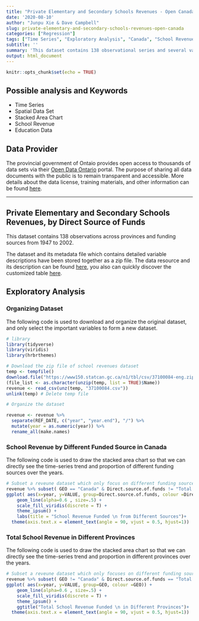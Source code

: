 ```yaml
---
title: "Private Elementary and Secondary Schools Revenues - Open Canada"
date: '2020-08-10'
author: "Junpu Xie & Dave Campbell"
slug: private-elementary-and-secondary-schools-revenues-open-canada
categories: ["Regression"]
tags: ["Time Series", "Exploratory Analysis", "Canada", "School Revenue", "Education", "Ontario"]
subtitle: ''
summary: 'This dataset contains 138 observational series and several variables, which include the geography of Canada and the other 13 provinces, 9 direct sources of funds and total funded revenue from 1947 to 2002.'
output: html_document
---
```


```r
knitr::opts_chunk$set(echo = TRUE)
```

## Possible analysis and Keywords

- Time Series
- Spatial Data Set
- Stacked Area Chart
- School Revenue
- Education Data

## Data Provider

The provincial government of Ontaio provides open access to thousands of data sets via their [Open Data Ontario](https://data.ontario.ca/en/) portal. The purpose of sharing all data documents with the public is to remain transparent and accessible.  More details about the data license, training materials, and other information can be found [here](https://data.ontario.ca/about).

***

## Private Elementary and Secondary Schools Revenues, by Direct Source of Funds

This dataset contains 138 observations across provinces and funding sources from 1947 to 2002.

The dataset and its metadata file which contains detailed variable descriptions have been stored together as a zip file. The data resource and its description can be found [here](https://open.canada.ca/data/en/dataset/5b7fd541-5ae6-4602-a895-29210f0abd78), you also can quickly discover the customized table [here](https://www150.statcan.gc.ca/t1/tbl1/en/tv.action?pid=3710008401).


## Exploratory Analysis

### Organizing Dataset

The following code is used to download and organize the original dataset, and only select the important variables to form a new dataset.

```r

# library
library(tidyverse)
library(viridis)
library(hrbrthemes)

# Download the zip file of school revenues dataset
temp <- tempfile()
download.file("https://www150.statcan.gc.ca/n1/tbl/csv/37100084-eng.zip",temp)
(file_list <- as.character(unzip(temp, list = TRUE)$Name))
revenue <- read_csv(unz(temp, "37100084.csv"))
unlink(temp) # Delete temp file

# Organize the dataset

revenue <- revenue %>% 
  separate(REF_DATE, c("year", "year.end"), "/") %>% 
  mutate(year = as.numeric(year)) %>%
  rename_all(make.names)


```

### School Revenue by Different Funded Source in Canada

The following code is used to draw the stacked area chart so that we can directly see the time-series trend and proportion of different funding sources over the years.

```r

# Subset a reveune dataset which only focus on different funding source in Canada and plot the graph
revenue %>% subset( GEO == "Canada" & Direct.source.of.funds != "Total revenues")%>%
ggplot( aes(x=year, y=VALUE, group=Direct.source.of.funds, colour =Direct.source.of.funds)) + 
    geom_line(alpha=0.6 , size=.5) +
    scale_fill_viridis(discrete = T) +
    theme_ipsum() + 
    labs(title = "School Revenue Funded \n from Different Sources")+
  theme(axis.text.x = element_text(angle = 90, vjust = 0.5, hjust=1))

```

### Total School Revenue in Different Provinces

The following code is used to draw the stacked area chart so that we can directly see the time-series trend and proportion in different provinces over the years.

```r



# Subset a reveune dataset which only focuses on different funding source in Canada and plot the graph
revenue %>% subset( GEO != "Canada" & Direct.source.of.funds == "Total revenues")%>%
ggplot( aes(x=year, y=VALUE, group=GEO, colour =GEO)) + 
    geom_line(alpha=0.6 , size=.5) +
    scale_fill_viridis(discrete = T) +
    theme_ipsum() +
    ggtitle("Total School Revenue Funded \n in Different Provinces")+
  theme(axis.text.x = element_text(angle = 90, vjust = 0.5, hjust=1))


```

